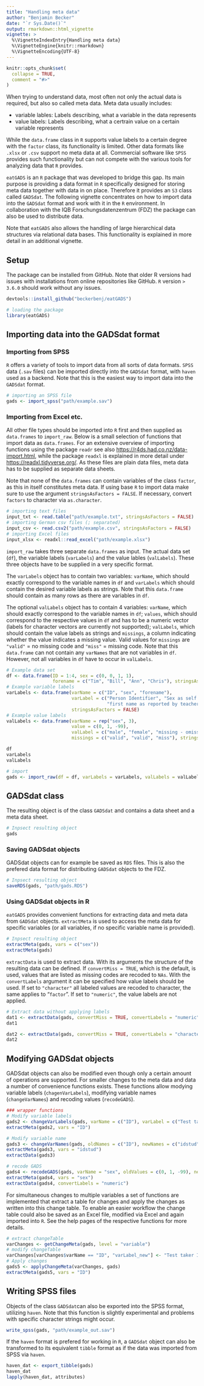 ---
title: "Handling meta data"
author: "Benjamin Becker"
date: "`r Sys.Date()`"
output: rmarkdown::html_vignette
vignette: >
  %\VignetteIndexEntry{Handling meta data}
  %\VignetteEngine{knitr::rmarkdown}
  %\VignetteEncoding{UTF-8}
---

```{r, include = FALSE}
knitr::opts_chunk$set(
  collapse = TRUE,
  comment = "#>"
)
```

When trying to understand data, most often not only the actual data is required, but also so called meta data. Meta data usually includes:

* variable lables: Labels describing, what a variable in the data represents
* value labels: Labels describing, what a certrain value on a certain variable represents

While the `data.frame` class in `R` supports value labels to a certain degree with the `factor` class, its functionality is limited. Other data formats like `.xlsx` or `.csv` support no meta data at all. Commercial software like `SPSS` provides such functionality but can not compete with the various tools for analyzing data that `R` provides.

`eatGADS` is an `R` package that was developed to bridge this gap. Its main purpose is providing a data format in `R` specifically designed for storing meta data together with data in on place. Therefore it provides an `S3` class called `GADSdat`. The following vignette concentrates on how to import data into the `GADSdat` format and work with it in the `R` environment. In collaboration with the IQB Forschungsdatenzentrum (FDZ) the package can also be used to distribute data.

Note that `eatGADS` also allows the handling of large hierarchical data structures via relational data bases. This functionality is explained in more detail in an additional vignette. 

## Setup

The package can be installed from GitHub. Note that older R versions had issues with installations from online repositories like GitHub. `R` version `> 3.6.0` should work without any issues.

```{r installation, eval = FALSE}
devtools::install_github("beckerbenj/eatGADS")
```

```{r library, message = FALSE}
# loading the package
library(eatGADS)
```

## Importing data into the GADSdat format

### Importing from SPSS

`R` offers a variety of tools to import data from all sorts of data formats. `SPSS` data (`.sav` files) can be imported directly into the `GADSdat` format, with `haven` used as a backend. Note that this is the easiest way to import data into the `GADSdat` format.

```{r import_spss, eval = FALSE}
# importing an SPSS file
gads <- import_spss("path/example.sav")
```

### Importing from Excel etc.

All other file types should be imported into `R` first and then supplied as `data.frames` to `import_raw`. Below is a small selection of functions that import data as `data.frames`. For an extensive overview of importing functions using the package `readr` see also <https://r4ds.had.co.nz/data-import.html>, while the package `readxl` is explained in more detail under <https://readxl.tidyverse.org/>. As these files are plain data files, meta data has to be supplied as separate data sheets.

Note that none of the `data.frames` can contain variables of the class `factor`, as this in itself constitutes meta data. If using base `R` to import data make sure to use the argument `stringsAsFactors = FALSE`. If necessary, convert `factors` to character via `as.character`.  

```{r import data into r, eval = FALSE}
# importing text files
input_txt <- read.table("path/example.txt", stringsAsFactors = FALSE)
# importing German csv files (; separated)
input_csv <- read.csv2("path/example.csv", stringsAsFactors = FALSE)
# importing Excel files
input_xlsx <- readxl::read_excel("path/example.xlsx")
```

`import_raw` takes three separate `data.frames` as input. The actual data set (`df`), the variable labels (`varLabels`) and the value lables (`valLabels`). These three objects have to be supplied in a very specific format. 

The `varLabels` object has to contain two variables: `varName`, which should exactly correspond to the variable names in `df` and `varLabels` which should contain the desired variable labels as strings. Note that this `data.frame` should contain as many rows as there are variables in `df`.

The optional `valLabels` object has to contain 4 variables: `varName`, which should exactly correspond to the variable names in `df`; `values`, which should correspond to the respective values in `df` and has to be a numeric vector (labels for character vectors are currently not supported); `valLabels`, which should contain the value labels as strings and `missings`, a column indicating whether the value indicates a missing value. Valid values for `missings` are `"valid"` = no missing code and `"miss"` = missing code. Note that this `data.frame` can not contain any `varNames` that are not variables in `df`. However, not all variables in `df` have to occur in `valLabels`.

```{r import_raw}
# Example data set
df <- data.frame(ID = 1:4, sex = c(0, 0, 1, 1), 
                 forename = c("Tim", "Bill", "Ann", "Chris"), stringsAsFactors = FALSE)
# Example variable labels
varLabels <- data.frame(varName = c("ID", "sex", "forename"), 
                        varLabel = c("Person Identifier", "Sex as self reported", 
                                     "first name as reported by teacher"), 
                        stringsAsFactors = FALSE)
# Example value labels
valLabels <- data.frame(varName = rep("sex", 3), 
                        value = c(0, 1, -99), 
                        valLabel = c("male", "female", "missing - omission"), 
                        missings = c("valid", "valid", "miss"), stringsAsFactors = FALSE)

df
varLabels
valLabels

# import 
gads <- import_raw(df = df, varLabels = varLabels, valLabels = valLabels)
```

## GADSdat class

The resulting object is of the class `GADSdat` and contains a data sheet and a meta data sheet.

```{r print gads}
# Inpsect resulting object 
gads 
```

### Saving GADSdat objects

GADSdat objects can for example be saved as `RDS` files. This is also the prefered data format for distributing `GADSdat` objects to the FDZ.

```{r save gads, eval = FALSE}
# Inpsect resulting object 
saveRDS(gads, "path/gads.RDS")
```


### Using GADSdat objects in R

`eatGADS` provides convenient functions for extracting data and meta data from `GADSdat` objects. `extractMeta` is used to access the meta data for specific variables (or all variables, if no specific variable name is provided).  

```{r extractMeta}
# Inpsect resulting object 
extractMeta(gads, vars = c("sex"))
extractMeta(gads)
```

`extractData` is used to extract data. With its arguments the structure of the resulting data can be defined. If `convertMiss = TRUE`, which is the default, is used, values that are listed as missing codes are recoded to `NAs`. With the `convertLabels` argument it can be specified how value labels should be used. If set to `"character"` all labeled values are recoded to character, the same applies to "`factor`". If set to `"numeric"`, the value labels are not applied. 

```{r extractData, message = FALSE}
# Extract data without applying labels
dat1 <- extractData(gads, convertMiss = TRUE, convertLabels = "numeric")
dat1

dat2 <- extractData(gads, convertMiss = TRUE, convertLabels = "character")
dat2

```

## Modifying GADSdat objects

GADSdat objects can also be modified even though only a certain amount of operations are supported. For smaller changes to the meta data and data a number of convenience functions exists. These functions allow modying variable labels (`chagenVarLabels`), modifying variable names (`changeVarNames`) and recoding values (`recodeGADS`).

```{r modify wrappers}
### wrapper functions
# Modify variable labels
gads2 <- changeVarLabels(gads, varName = c("ID"), varLabel = c("Test taker ID"))
extractMeta(gads2, vars = "ID")

# Modify variable name
gads3 <- changeVarNames(gads, oldNames = c("ID"), newNames = c("idstud"))
extractMeta(gads3, vars = "idstud")
extractData(gads3)

# recode GADS
gads4 <- recodeGADS(gads, varName = "sex", oldValues = c(0, 1, -99), newValues = c(1, 2, 99))
extractMeta(gads4, vars = "sex")
extractData(gads4, convertLabels = "numeric")

```

For simultaneous changes to multiple variables a set of functions are implemented that extract a table for changes and apply the changes as written into this change table. To enable an easier workflow the change table could also be saved as an Excel file, modified via Excel and again imported into `R`. See the help pages of the respective functions for more details. 


```{r modify changeTable}
# extract changeTable
varChanges <- getChangeMeta(gads, level = "variable")
# modify changeTable
varChanges[varChanges$varName == "ID", "varLabel_new"] <- "Test taker ID"
# Apply changes
gads5 <- applyChangeMeta(varChanges, gads)
extractMeta(gads5, vars = "ID")
```

## Writing SPSS files

Objects of the class `GADSdat`can also be exported into the SPSS format, utilizing `haven`. Note that this function is slightly experimental and problems with specific character strings might occur.

```{r write spss, eval = FALSE}
write_spss(gads, "path/example_out.sav")
```

If the `haven` format is prefered for working in `R`, a `GADSdat` object can also be transformed to its equivalent `tibble` format as if the data was imported from SPSS via `haven`. 

```{r export to haven, eval = TRUE}
haven_dat <- export_tibble(gads)
haven_dat
lapply(haven_dat, attributes)
```

